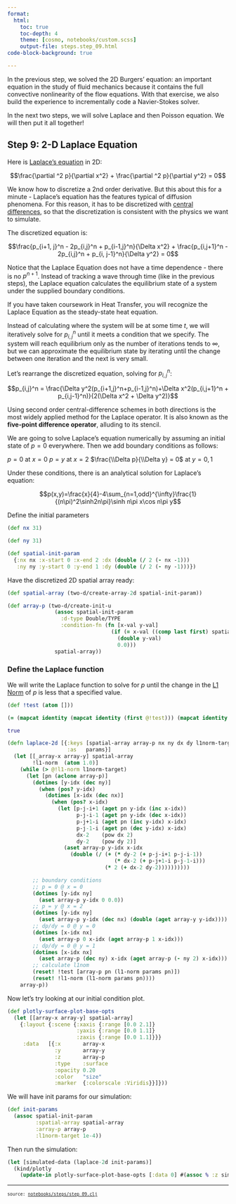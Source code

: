 ```yaml
---
format:
  html:
    toc: true
    toc-depth: 4
    theme: [cosmo, notebooks/custom.scss]
    output-file: steps.step_09.html
code-block-background: true

---
```

<style></style><style>.printedClojure .sourceCode {
  background-color: transparent;
  border-style: none;
}
</style><style>.clay-limit-image-width .clay-image {max-width: 100%}
.clay-side-by-side .sourceCode {margin: 0}
.clay-side-by-side {margin: 1em 0}
</style>
<script src="steps.step_09_files/md-default0.js" type="text/javascript"></script><script src="steps.step_09_files/md-default1.js" type="text/javascript"></script><script src="steps.step_09_files/katex2.js" type="text/javascript"></script><script src="steps.step_09_files/plotly3.js" type="text/javascript"></script><link href="https://cdn.jsdelivr.net/npm/katex@0.16.10/dist/katex.min.css" rel="stylesheet" type="text/css" />
In the previous step, we solved the 2D Burgers' equation: an important equation in the study of fluid
mechanics because it contains the full convective nonlinearity of the flow equations. With that exercise,
we also build the experience to incrementally code a Navier-Stokes solver.

In the next two steps, we will solve Laplace and then Poisson equation. We will then put it all together!


## Step 9: 2-D Laplace Equation

Here is [Laplace's equation](https://en.wikipedia.org/wiki/Laplace%27s_equation) in 2D:

$$\frac{\partial ^2 p}{\partial x^2} + \frac{\partial ^2 p}{\partial y^2} = 0$$

We know how to discretize a 2nd order derivative. But this about this for a minute - Laplace's
equation has the features typical of diffusion phenomena. For this reason, it has to be discretized with
[central differences](https://en.wikipedia.org/wiki/Central_differencing_scheme), so that the
discretization is consistent with the physics we want to simulate.

The discretized equation is:

$$\frac{p_{i+1, j}^n - 2p_{i,j}^n + p_{i-1,j}^n}{\Delta x^2} + \frac{p_{i,j+1}^n - 2p_{i,j}^n + p_{i, j-1}^n}{\Delta y^2} = 0$$

Notice that the Laplace Equation does not have a time dependence - there is no $p^{n+1}$.
Instead of tracking a wave through time (like in the previous steps), the Laplace equation calculates
the equilibrium state of a system under the supplied boundary conditions.

If you have taken coursework in Heat Transfer, you will recognize the Laplace Equation
as the steady-state heat equation.

Instead of calculating where the system will be at some time $t$, we will iteratively solve for
$p_{i,j}^n$ until it meets a condition that we specify. The system will reach equilibrium only
as the number of iterations tends to $\infty$, but we can approximate the equilibrium state by
iterating until the change between one iteration and the next is very small.

Let's rearrange the discretized equation, solving for $p_{i,j}^n$:

$$p_{i,j}^n = \frac{\Delta y^2(p_{i+1,j}^n+p_{i-1,j}^n)+\Delta x^2(p_{i,j+1}^n + p_{i,j-1}^n)}{2(\Delta x^2 + \Delta y^2)}$$

Using second order central-difference schemes in both directions is the most widely applied method
for the Laplace operator. It is also known as the **five-point difference operator**, alluding to its stencil.

We are going to solve Laplace's equation numerically by assuming an initial state of $p = 0$ everywhere.
Then we add boundary conditions as follows:

$p = 0$ at $x = 0$
$p = y$ at $x = 2$
$\frac{\\Delta p}{\\Delta y} = 0$ at $y = 0, 1$

Under these conditions, there is an analytical solution for Laplace's equation:

$$p(x,y)=\frac{x}{4}-4\sum_{n=1,odd}^{\infty}\frac{1}{(n\pi)^2\sinh2n\pi}\sinh n\pi x\cos n\pi y$$


Define the initial parameters


::: {.sourceClojure}
```clojure
(def nx 31)
```
:::



::: {.sourceClojure}
```clojure
(def ny 31)
```
:::



::: {.sourceClojure}
```clojure
(def spatial-init-param
  {:nx nx :x-start 0 :x-end 2 :dx (double (/ 2 (- nx -1)))
   :ny ny :y-start 0 :y-end 1 :dy (double (/ 2 (- ny -1)))})
```
:::



Have the discretized 2D spatial array ready:


::: {.sourceClojure}
```clojure
(def spatial-array (two-d/create-array-2d spatial-init-param))
```
:::



::: {.sourceClojure}
```clojure
(def array-p (two-d/create-init-u
               (assoc spatial-init-param
                 :d-type Double/TYPE
                 :condition-fn (fn [x-val y-val]
                                 (if (= x-val ((comp last first) spatial-array))
                                   (double y-val)
                                   0.0)))
               spatial-array))
```
:::




### Define the Laplace function

We will write the Laplace function to solve for $p$ until the change in the [L1 Norm](http://en.wikipedia.org/wiki/Norm_(mathematics)#Taxicab_norm_or_Manhattan_norm)
of $p$ is less that a specified value.



::: {.sourceClojure}
```clojure
(def !test (atom []))
```
:::



::: {.sourceClojure}
```clojure
(= (mapcat identity (mapcat identity (first @!test))) (mapcat identity (second @!test)))
```
:::



::: {.printedClojure}
```clojure
true

```
:::



::: {.sourceClojure}
```clojure
(defn laplace-2d [{:keys [spatial-array array-p nx ny dx dy l1norm-target]
                   :as   params}]
  (let [[_array-x array-y] spatial-array
        !l1-norm  (atom 1.0)]
    (while (> @!l1-norm l1norm-target)
      (let [pn (aclone array-p)]
        (dotimes [y-idx (dec ny)]
          (when (pos? y-idx)
            (dotimes [x-idx (dec nx)]
              (when (pos? x-idx)
                (let [p-j-i+1 (aget pn y-idx (inc x-idx))
                      p-j-i-1 (aget pn y-idx (dec x-idx))
                      p-j+1-i (aget pn (inc y-idx) x-idx)
                      p-j-1-i (aget pn (dec y-idx) x-idx)
                      dx-2    (pow dx 2)
                      dy-2    (pow dy 2)]
                  (aset array-p y-idx x-idx
                    (double (/ (+ (* dy-2 (+ p-j-i+1 p-j-i-1))
                                  (* dx-2 (+ p-j+1-i p-j-1-i)))
                               (* 2 (+ dx-2 dy-2))))))))))

        ;; boundary conditions
        ;; p = 0 @ x = 0
        (dotimes [y-idx ny]
          (aset array-p y-idx 0 0.0))
        ;; p = y @ x = 2
        (dotimes [y-idx ny]
          (aset array-p y-idx (dec nx) (double (aget array-y y-idx))))
        ;; dp/dy = 0 @ y = 0
        (dotimes [x-idx nx]
          (aset array-p 0 x-idx (aget array-p 1 x-idx)))
        ;; dp/dy = 0 @ y = 1
        (dotimes [x-idx nx]
          (aset array-p (dec ny) x-idx (aget array-p (- ny 2) x-idx)))
        ;; calculate l1nom
        (reset! !test [array-p pn (l1-norm params pn)])
        (reset! !l1-norm (l1-norm params pn))))
    array-p))
```
:::


Now let's try looking at our initial condition plot.



::: {.sourceClojure}
```clojure
(def plotly-surface-plot-base-opts
  (let [[array-x array-y] spatial-array]
    {:layout {:scene {:xaxis {:range [0.0 2.1]}
                      :yaxis {:range [0.0 1.1]}
                      :zaxis {:range [0.0 1.1]}}}
     :data   [{:x       array-x
               :y       array-y
               :z       array-p
               :type    :surface
               :opacity 0.20
               :color   "size"
               :marker  {:colorscale :Viridis}}]}))
```
:::



```{=html}
<div style="height:auto;width:100%;"><script>Plotly.newPlot(document.currentScript.parentElement,
               [{"x":[0.0,0.06666667,0.13333334,0.2,0.26666668,0.33333334,0.4,0.46666667,0.53333336,0.6,0.6666667,0.73333335,0.8,0.8666667,0.93333334,1.0,1.0666667,1.1333333,1.2,1.2666667,1.3333334,1.4,1.4666667,1.5333333,1.6,1.6666666,1.7333333,1.8,1.8666667,1.9333333,2.0],"y":[0.0,0.033333335,0.06666667,0.1,0.13333334,0.16666667,0.2,0.23333333,0.26666668,0.3,0.33333334,0.36666667,0.4,0.43333334,0.46666667,0.5,0.53333336,0.56666666,0.6,0.6333333,0.6666667,0.7,0.73333335,0.76666665,0.8,0.8333333,0.8666667,0.9,0.93333334,0.96666664,1.0],"z":[[0.0,0.0,0.0,0.0,0.0,0.0,0.0,0.0,0.0,0.0,0.0,0.0,0.0,0.0,0.0,0.0,0.0,0.0,0.0,0.0,0.0,0.0,0.0,0.0,0.0,0.0,0.0,0.0,0.0,0.0,0.0],[0.0,0.0,0.0,0.0,0.0,0.0,0.0,0.0,0.0,0.0,0.0,0.0,0.0,0.0,0.0,0.0,0.0,0.0,0.0,0.0,0.0,0.0,0.0,0.0,0.0,0.0,0.0,0.0,0.0,0.0,0.03333333507180214],[0.0,0.0,0.0,0.0,0.0,0.0,0.0,0.0,0.0,0.0,0.0,0.0,0.0,0.0,0.0,0.0,0.0,0.0,0.0,0.0,0.0,0.0,0.0,0.0,0.0,0.0,0.0,0.0,0.0,0.0,0.06666667014360428],[0.0,0.0,0.0,0.0,0.0,0.0,0.0,0.0,0.0,0.0,0.0,0.0,0.0,0.0,0.0,0.0,0.0,0.0,0.0,0.0,0.0,0.0,0.0,0.0,0.0,0.0,0.0,0.0,0.0,0.0,0.10000000149011612],[0.0,0.0,0.0,0.0,0.0,0.0,0.0,0.0,0.0,0.0,0.0,0.0,0.0,0.0,0.0,0.0,0.0,0.0,0.0,0.0,0.0,0.0,0.0,0.0,0.0,0.0,0.0,0.0,0.0,0.0,0.13333334028720856],[0.0,0.0,0.0,0.0,0.0,0.0,0.0,0.0,0.0,0.0,0.0,0.0,0.0,0.0,0.0,0.0,0.0,0.0,0.0,0.0,0.0,0.0,0.0,0.0,0.0,0.0,0.0,0.0,0.0,0.0,0.1666666716337204],[0.0,0.0,0.0,0.0,0.0,0.0,0.0,0.0,0.0,0.0,0.0,0.0,0.0,0.0,0.0,0.0,0.0,0.0,0.0,0.0,0.0,0.0,0.0,0.0,0.0,0.0,0.0,0.0,0.0,0.0,0.20000000298023224],[0.0,0.0,0.0,0.0,0.0,0.0,0.0,0.0,0.0,0.0,0.0,0.0,0.0,0.0,0.0,0.0,0.0,0.0,0.0,0.0,0.0,0.0,0.0,0.0,0.0,0.0,0.0,0.0,0.0,0.0,0.23333333432674408],[0.0,0.0,0.0,0.0,0.0,0.0,0.0,0.0,0.0,0.0,0.0,0.0,0.0,0.0,0.0,0.0,0.0,0.0,0.0,0.0,0.0,0.0,0.0,0.0,0.0,0.0,0.0,0.0,0.0,0.0,0.2666666805744171],[0.0,0.0,0.0,0.0,0.0,0.0,0.0,0.0,0.0,0.0,0.0,0.0,0.0,0.0,0.0,0.0,0.0,0.0,0.0,0.0,0.0,0.0,0.0,0.0,0.0,0.0,0.0,0.0,0.0,0.0,0.30000001192092896],[0.0,0.0,0.0,0.0,0.0,0.0,0.0,0.0,0.0,0.0,0.0,0.0,0.0,0.0,0.0,0.0,0.0,0.0,0.0,0.0,0.0,0.0,0.0,0.0,0.0,0.0,0.0,0.0,0.0,0.0,0.3333333432674408],[0.0,0.0,0.0,0.0,0.0,0.0,0.0,0.0,0.0,0.0,0.0,0.0,0.0,0.0,0.0,0.0,0.0,0.0,0.0,0.0,0.0,0.0,0.0,0.0,0.0,0.0,0.0,0.0,0.0,0.0,0.36666667461395264],[0.0,0.0,0.0,0.0,0.0,0.0,0.0,0.0,0.0,0.0,0.0,0.0,0.0,0.0,0.0,0.0,0.0,0.0,0.0,0.0,0.0,0.0,0.0,0.0,0.0,0.0,0.0,0.0,0.0,0.0,0.4000000059604645],[0.0,0.0,0.0,0.0,0.0,0.0,0.0,0.0,0.0,0.0,0.0,0.0,0.0,0.0,0.0,0.0,0.0,0.0,0.0,0.0,0.0,0.0,0.0,0.0,0.0,0.0,0.0,0.0,0.0,0.0,0.4333333373069763],[0.0,0.0,0.0,0.0,0.0,0.0,0.0,0.0,0.0,0.0,0.0,0.0,0.0,0.0,0.0,0.0,0.0,0.0,0.0,0.0,0.0,0.0,0.0,0.0,0.0,0.0,0.0,0.0,0.0,0.0,0.46666666865348816],[0.0,0.0,0.0,0.0,0.0,0.0,0.0,0.0,0.0,0.0,0.0,0.0,0.0,0.0,0.0,0.0,0.0,0.0,0.0,0.0,0.0,0.0,0.0,0.0,0.0,0.0,0.0,0.0,0.0,0.0,0.5],[0.0,0.0,0.0,0.0,0.0,0.0,0.0,0.0,0.0,0.0,0.0,0.0,0.0,0.0,0.0,0.0,0.0,0.0,0.0,0.0,0.0,0.0,0.0,0.0,0.0,0.0,0.0,0.0,0.0,0.0,0.5333333611488342],[0.0,0.0,0.0,0.0,0.0,0.0,0.0,0.0,0.0,0.0,0.0,0.0,0.0,0.0,0.0,0.0,0.0,0.0,0.0,0.0,0.0,0.0,0.0,0.0,0.0,0.0,0.0,0.0,0.0,0.0,0.5666666626930237],[0.0,0.0,0.0,0.0,0.0,0.0,0.0,0.0,0.0,0.0,0.0,0.0,0.0,0.0,0.0,0.0,0.0,0.0,0.0,0.0,0.0,0.0,0.0,0.0,0.0,0.0,0.0,0.0,0.0,0.0,0.6000000238418579],[0.0,0.0,0.0,0.0,0.0,0.0,0.0,0.0,0.0,0.0,0.0,0.0,0.0,0.0,0.0,0.0,0.0,0.0,0.0,0.0,0.0,0.0,0.0,0.0,0.0,0.0,0.0,0.0,0.0,0.0,0.6333333253860474],[0.0,0.0,0.0,0.0,0.0,0.0,0.0,0.0,0.0,0.0,0.0,0.0,0.0,0.0,0.0,0.0,0.0,0.0,0.0,0.0,0.0,0.0,0.0,0.0,0.0,0.0,0.0,0.0,0.0,0.0,0.6666666865348816],[0.0,0.0,0.0,0.0,0.0,0.0,0.0,0.0,0.0,0.0,0.0,0.0,0.0,0.0,0.0,0.0,0.0,0.0,0.0,0.0,0.0,0.0,0.0,0.0,0.0,0.0,0.0,0.0,0.0,0.0,0.699999988079071],[0.0,0.0,0.0,0.0,0.0,0.0,0.0,0.0,0.0,0.0,0.0,0.0,0.0,0.0,0.0,0.0,0.0,0.0,0.0,0.0,0.0,0.0,0.0,0.0,0.0,0.0,0.0,0.0,0.0,0.0,0.7333333492279053],[0.0,0.0,0.0,0.0,0.0,0.0,0.0,0.0,0.0,0.0,0.0,0.0,0.0,0.0,0.0,0.0,0.0,0.0,0.0,0.0,0.0,0.0,0.0,0.0,0.0,0.0,0.0,0.0,0.0,0.0,0.7666666507720947],[0.0,0.0,0.0,0.0,0.0,0.0,0.0,0.0,0.0,0.0,0.0,0.0,0.0,0.0,0.0,0.0,0.0,0.0,0.0,0.0,0.0,0.0,0.0,0.0,0.0,0.0,0.0,0.0,0.0,0.0,0.800000011920929],[0.0,0.0,0.0,0.0,0.0,0.0,0.0,0.0,0.0,0.0,0.0,0.0,0.0,0.0,0.0,0.0,0.0,0.0,0.0,0.0,0.0,0.0,0.0,0.0,0.0,0.0,0.0,0.0,0.0,0.0,0.8333333134651184],[0.0,0.0,0.0,0.0,0.0,0.0,0.0,0.0,0.0,0.0,0.0,0.0,0.0,0.0,0.0,0.0,0.0,0.0,0.0,0.0,0.0,0.0,0.0,0.0,0.0,0.0,0.0,0.0,0.0,0.0,0.8666666746139526],[0.0,0.0,0.0,0.0,0.0,0.0,0.0,0.0,0.0,0.0,0.0,0.0,0.0,0.0,0.0,0.0,0.0,0.0,0.0,0.0,0.0,0.0,0.0,0.0,0.0,0.0,0.0,0.0,0.0,0.0,0.8999999761581421],[0.0,0.0,0.0,0.0,0.0,0.0,0.0,0.0,0.0,0.0,0.0,0.0,0.0,0.0,0.0,0.0,0.0,0.0,0.0,0.0,0.0,0.0,0.0,0.0,0.0,0.0,0.0,0.0,0.0,0.0,0.9333333373069763],[0.0,0.0,0.0,0.0,0.0,0.0,0.0,0.0,0.0,0.0,0.0,0.0,0.0,0.0,0.0,0.0,0.0,0.0,0.0,0.0,0.0,0.0,0.0,0.0,0.0,0.0,0.0,0.0,0.0,0.0,0.9666666388511658],[0.0,0.0,0.0,0.0,0.0,0.0,0.0,0.0,0.0,0.0,0.0,0.0,0.0,0.0,0.0,0.0,0.0,0.0,0.0,0.0,0.0,0.0,0.0,0.0,0.0,0.0,0.0,0.0,0.0,0.0,1.0]],"type":"surface","opacity":0.2,"color":"size","marker":{"colorscale":"Viridis"}}], {"scene":{"xaxis":{"range":[0.0,2.1]},"yaxis":{"range":[0.0,1.1]},"zaxis":{"range":[0.0,1.1]}}}, {});</script></div>
```



We will have init params for our simulation:


::: {.sourceClojure}
```clojure
(def init-params
  (assoc spatial-init-param
         :spatial-array spatial-array
         :array-p array-p
         :l1norm-target 1e-4))
```
:::



Then run the simulation:


::: {.sourceClojure}
```clojure
(let [simulated-data (laplace-2d init-params)]
  (kind/plotly
    (update-in plotly-surface-plot-base-opts [:data 0] #(assoc % :z simulated-data))))
```
:::



```{=html}
<div style="height:auto;width:100%;"><script>Plotly.newPlot(document.currentScript.parentElement,
               [{"x":[0.0,0.06666667,0.13333334,0.2,0.26666668,0.33333334,0.4,0.46666667,0.53333336,0.6,0.6666667,0.73333335,0.8,0.8666667,0.93333334,1.0,1.0666667,1.1333333,1.2,1.2666667,1.3333334,1.4,1.4666667,1.5333333,1.6,1.6666666,1.7333333,1.8,1.8666667,1.9333333,2.0],"y":[0.0,0.033333335,0.06666667,0.1,0.13333334,0.16666667,0.2,0.23333333,0.26666668,0.3,0.33333334,0.36666667,0.4,0.43333334,0.46666667,0.5,0.53333336,0.56666666,0.6,0.6333333,0.6666667,0.7,0.73333335,0.76666665,0.8,0.8333333,0.8666667,0.9,0.93333334,0.96666664,1.0],"z":[[0.0,0.0,0.0,0.0,0.0,0.0,0.0,0.0,0.0,0.0,0.0,0.0,0.0,0.0,0.0,0.0,0.0,0.0,0.0,0.0,0.0,0.0,0.0,0.0,0.0,0.0,0.0,0.0,0.0,0.008333333767950535,0.03333333507180214],[0.0,0.0,0.0,0.0,0.0,0.0,0.0,0.0,0.0,0.0,0.0,0.0,0.0,0.0,0.0,0.0,0.0,0.0,0.0,0.0,0.0,0.0,0.0,0.0,0.0,0.0,0.0,0.0,0.0,0.008333333767950535,0.03333333507180214],[0.0,0.0,0.0,0.0,0.0,0.0,0.0,0.0,0.0,0.0,0.0,0.0,0.0,0.0,0.0,0.0,0.0,0.0,0.0,0.0,0.0,0.0,0.0,0.0,0.0,0.0,0.0,0.0,0.0,0.018750000977888703,0.06666667014360428],[0.0,0.0,0.0,0.0,0.0,0.0,0.0,0.0,0.0,0.0,0.0,0.0,0.0,0.0,0.0,0.0,0.0,0.0,0.0,0.0,0.0,0.0,0.0,0.0,0.0,0.0,0.0,0.0,0.0,0.029687500617001206,0.10000000149011612],[0.0,0.0,0.0,0.0,0.0,0.0,0.0,0.0,0.0,0.0,0.0,0.0,0.0,0.0,0.0,0.0,0.0,0.0,0.0,0.0,0.0,0.0,0.0,0.0,0.0,0.0,0.0,0.0,0.0,0.04075521022605244,0.13333334028720856],[0.0,0.0,0.0,0.0,0.0,0.0,0.0,0.0,0.0,0.0,0.0,0.0,0.0,0.0,0.0,0.0,0.0,0.0,0.0,0.0,0.0,0.0,0.0,0.0,0.0,0.0,0.0,0.0,0.0,0.05185547046494321,0.1666666716337204],[0.0,0.0,0.0,0.0,0.0,0.0,0.0,0.0,0.0,0.0,0.0,0.0,0.0,0.0,0.0,0.0,0.0,0.0,0.0,0.0,0.0,0.0,0.0,0.0,0.0,0.0,0.0,0.0,0.0,0.06296386836129386,0.20000000298023224],[0.0,0.0,0.0,0.0,0.0,0.0,0.0,0.0,0.0,0.0,0.0,0.0,0.0,0.0,0.0,0.0,0.0,0.0,0.0,0.0,0.0,0.0,0.0,0.0,0.0,0.0,0.0,0.0,0.0,0.07407430067200949,0.23333333432674408],[0.0,0.0,0.0,0.0,0.0,0.0,0.0,0.0,0.0,0.0,0.0,0.0,0.0,0.0,0.0,0.0,0.0,0.0,0.0,0.0,0.0,0.0,0.0,0.0,0.0,0.0,0.0,0.0,0.0,0.08518524531160665,0.2666666805744171],[0.0,0.0,0.0,0.0,0.0,0.0,0.0,0.0,0.0,0.0,0.0,0.0,0.0,0.0,0.0,0.0,0.0,0.0,0.0,0.0,0.0,0.0,0.0,0.0,0.0,0.0,0.0,0.0,0.0,0.0962963143081339,0.30000001192092896],[0.0,0.0,0.0,0.0,0.0,0.0,0.0,0.0,0.0,0.0,0.0,0.0,0.0,0.0,0.0,0.0,0.0,0.0,0.0,0.0,0.0,0.0,0.0,0.0,0.0,0.0,0.0,0.0,0.0,0.10740741439389367,0.3333333432674408],[0.0,0.0,0.0,0.0,0.0,0.0,0.0,0.0,0.0,0.0,0.0,0.0,0.0,0.0,0.0,0.0,0.0,0.0,0.0,0.0,0.0,0.0,0.0,0.0,0.0,0.0,0.0,0.0,0.0,0.11851852225196158,0.36666667461395264],[0.0,0.0,0.0,0.0,0.0,0.0,0.0,0.0,0.0,0.0,0.0,0.0,0.0,0.0,0.0,0.0,0.0,0.0,0.0,0.0,0.0,0.0,0.0,0.0,0.0,0.0,0.0,0.0,0.0,0.1296296320531065,0.4000000059604645],[0.0,0.0,0.0,0.0,0.0,0.0,0.0,0.0,0.0,0.0,0.0,0.0,0.0,0.0,0.0,0.0,0.0,0.0,0.0,0.0,0.0,0.0,0.0,0.0,0.0,0.0,0.0,0.0,0.0,0.1407407423400207,0.4333333373069763],[0.0,0.0,0.0,0.0,0.0,0.0,0.0,0.0,0.0,0.0,0.0,0.0,0.0,0.0,0.0,0.0,0.0,0.0,0.0,0.0,0.0,0.0,0.0,0.0,0.0,0.0,0.0,0.0,0.0,0.1518518527483772,0.46666666865348816],[0.0,0.0,0.0,0.0,0.0,0.0,0.0,0.0,0.0,0.0,0.0,0.0,0.0,0.0,0.0,0.0,0.0,0.0,0.0,0.0,0.0,0.0,0.0,0.0,0.0,0.0,0.0,0.0,0.0,0.1629629631870943,0.5],[0.0,0.0,0.0,0.0,0.0,0.0,0.0,0.0,0.0,0.0,0.0,0.0,0.0,0.0,0.0,0.0,0.0,0.0,0.0,0.0,0.0,0.0,0.0,0.0,0.0,0.0,0.0,0.0,0.0,0.17407408108398215,0.5333333611488342],[0.0,0.0,0.0,0.0,0.0,0.0,0.0,0.0,0.0,0.0,0.0,0.0,0.0,0.0,0.0,0.0,0.0,0.0,0.0,0.0,0.0,0.0,0.0,0.0,0.0,0.0,0.0,0.0,0.0,0.18518518594425146,0.5666666626930237],[0.0,0.0,0.0,0.0,0.0,0.0,0.0,0.0,0.0,0.0,0.0,0.0,0.0,0.0,0.0,0.0,0.0,0.0,0.0,0.0,0.0,0.0,0.0,0.0,0.0,0.0,0.0,0.0,0.0,0.19629630244652735,0.6000000238418579],[0.0,0.0,0.0,0.0,0.0,0.0,0.0,0.0,0.0,0.0,0.0,0.0,0.0,0.0,0.0,0.0,0.0,0.0,0.0,0.0,0.0,0.0,0.0,0.0,0.0,0.0,0.0,0.0,0.0,0.2074074069581437,0.6333333253860474],[0.0,0.0,0.0,0.0,0.0,0.0,0.0,0.0,0.0,0.0,0.0,0.0,0.0,0.0,0.0,0.0,0.0,0.0,0.0,0.0,0.0,0.0,0.0,0.0,0.0,0.0,0.0,0.0,0.0,0.21851852337325633,0.6666666865348816],[0.0,0.0,0.0,0.0,0.0,0.0,0.0,0.0,0.0,0.0,0.0,0.0,0.0,0.0,0.0,0.0,0.0,0.0,0.0,0.0,0.0,0.0,0.0,0.0,0.0,0.0,0.0,0.0,0.0,0.22962962786308183,0.699999988079071],[0.0,0.0,0.0,0.0,0.0,0.0,0.0,0.0,0.0,0.0,0.0,0.0,0.0,0.0,0.0,0.0,0.0,0.0,0.0,0.0,0.0,0.0,0.0,0.0,0.0,0.0,0.0,0.0,0.0,0.24074074427274678,0.7333333492279053],[0.0,0.0,0.0,0.0,0.0,0.0,0.0,0.0,0.0,0.0,0.0,0.0,0.0,0.0,0.0,0.0,0.0,0.0,0.0,0.0,0.0,0.0,0.0,0.0,0.0,0.0,0.0,0.0,0.0,0.25185184876121036,0.7666666507720947],[0.0,0.0,0.0,0.0,0.0,0.0,0.0,0.0,0.0,0.0,0.0,0.0,0.0,0.0,0.0,0.0,0.0,0.0,0.0,0.0,0.0,0.0,0.0,0.0,0.0,0.0,0.0,0.0,0.0,0.26296296517053486,0.800000011920929],[0.0,0.0,0.0,0.0,0.0,0.0,0.0,0.0,0.0,0.0,0.0,0.0,0.0,0.0,0.0,0.0,0.0,0.0,0.0,0.0,0.0,0.0,0.0,0.0,0.0,0.0,0.0,0.0,0.0,0.27407406965891334,0.8333333134651184],[0.0,0.0,0.0,0.0,0.0,0.0,0.0,0.0,0.0,0.0,0.0,0.0,0.0,0.0,0.0,0.0,0.0,0.0,0.0,0.0,0.0,0.0,0.0,0.0,0.0,0.0,0.0,0.0,0.0,0.2851851860682165,0.8666666746139526],[0.0,0.0,0.0,0.0,0.0,0.0,0.0,0.0,0.0,0.0,0.0,0.0,0.0,0.0,0.0,0.0,0.0,0.0,0.0,0.0,0.0,0.0,0.0,0.0,0.0,0.0,0.0,0.0,0.0,0.2962962905565897,0.8999999761581421],[0.0,0.0,0.0,0.0,0.0,0.0,0.0,0.0,0.0,0.0,0.0,0.0,0.0,0.0,0.0,0.0,0.0,0.0,0.0,0.0,0.0,0.0,0.0,0.0,0.0,0.0,0.0,0.0,0.0,0.3074074069658915,0.9333333373069763],[0.0,0.0,0.0,0.0,0.0,0.0,0.0,0.0,0.0,0.0,0.0,0.0,0.0,0.0,0.0,0.0,0.0,0.0,0.0,0.0,0.0,0.0,0.0,0.0,0.0,0.0,0.0,0.0,0.0,0.31851851145426435,0.9666666388511658],[0.0,0.0,0.0,0.0,0.0,0.0,0.0,0.0,0.0,0.0,0.0,0.0,0.0,0.0,0.0,0.0,0.0,0.0,0.0,0.0,0.0,0.0,0.0,0.0,0.0,0.0,0.0,0.0,0.0,0.31851851145426435,0.9666666388511658]],"type":"surface","opacity":0.2,"color":"size","marker":{"colorscale":"Viridis"}}], {"scene":{"xaxis":{"range":[0.0,2.1]},"yaxis":{"range":[0.0,1.1]},"zaxis":{"range":[0.0,1.1]}}}, {});</script></div>
```



```{=html}
<div style="background-color:grey;height:2px;width:100%;"></div>
```



```{=html}
<div><pre><small><small>source: <a href="https://github.com/scicloj/cfd-python-in-clojure/blob/main/notebooks/steps/step_09.clj">notebooks/steps/step_09.clj</a></small></small></pre></div>
```
